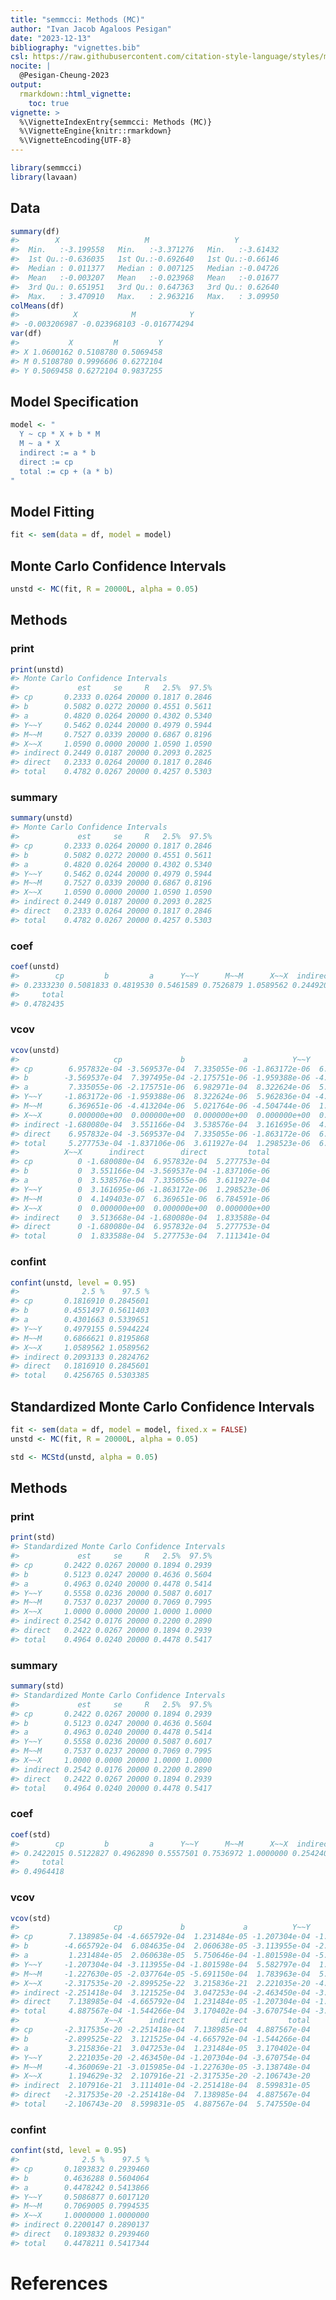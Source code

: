 ```yaml
---
title: "semmcci: Methods (MC)"
author: "Ivan Jacob Agaloos Pesigan"
date: "2023-12-13"
bibliography: "vignettes.bib"
csl: https://raw.githubusercontent.com/citation-style-language/styles/master/apa.csl
nocite: |
  @Pesigan-Cheung-2023
output:
  rmarkdown::html_vignette:
    toc: true
vignette: >
  %\VignetteIndexEntry{semmcci: Methods (MC)}
  %\VignetteEngine{knitr::rmarkdown}
  %\VignetteEncoding{UTF-8}
---
```


<!-- vignettes/methods-mc.Rmd is generated from .setup/vignettes/methods-mc.Rmd.orig. Please edit that file -->






```r
library(semmcci)
library(lavaan)
```

## Data




```r
summary(df)
#>        X                   M                   Y           
#>  Min.   :-3.199558   Min.   :-3.371276   Min.   :-3.61432  
#>  1st Qu.:-0.636035   1st Qu.:-0.692640   1st Qu.:-0.66146  
#>  Median : 0.011377   Median : 0.007125   Median :-0.04726  
#>  Mean   :-0.003207   Mean   :-0.023968   Mean   :-0.01677  
#>  3rd Qu.: 0.651951   3rd Qu.: 0.647363   3rd Qu.: 0.62640  
#>  Max.   : 3.470910   Max.   : 2.963216   Max.   : 3.09950
colMeans(df)
#>            X            M            Y 
#> -0.003206987 -0.023968103 -0.016774294
var(df)
#>           X         M         Y
#> X 1.0600162 0.5108780 0.5069458
#> M 0.5108780 0.9996606 0.6272104
#> Y 0.5069458 0.6272104 0.9837255
```

## Model Specification


```r
model <- "
  Y ~ cp * X + b * M
  M ~ a * X
  indirect := a * b
  direct := cp
  total := cp + (a * b)
"
```

## Model Fitting


```r
fit <- sem(data = df, model = model)
```

## Monte Carlo Confidence Intervals


```r
unstd <- MC(fit, R = 20000L, alpha = 0.05)
```

## Methods

### print


```r
print(unstd)
#> Monte Carlo Confidence Intervals
#>             est     se     R   2.5%  97.5%
#> cp       0.2333 0.0264 20000 0.1817 0.2846
#> b        0.5082 0.0272 20000 0.4551 0.5611
#> a        0.4820 0.0264 20000 0.4302 0.5340
#> Y~~Y     0.5462 0.0244 20000 0.4979 0.5944
#> M~~M     0.7527 0.0339 20000 0.6867 0.8196
#> X~~X     1.0590 0.0000 20000 1.0590 1.0590
#> indirect 0.2449 0.0187 20000 0.2093 0.2825
#> direct   0.2333 0.0264 20000 0.1817 0.2846
#> total    0.4782 0.0267 20000 0.4257 0.5303
```

### summary


```r
summary(unstd)
#> Monte Carlo Confidence Intervals
#>             est     se     R   2.5%  97.5%
#> cp       0.2333 0.0264 20000 0.1817 0.2846
#> b        0.5082 0.0272 20000 0.4551 0.5611
#> a        0.4820 0.0264 20000 0.4302 0.5340
#> Y~~Y     0.5462 0.0244 20000 0.4979 0.5944
#> M~~M     0.7527 0.0339 20000 0.6867 0.8196
#> X~~X     1.0590 0.0000 20000 1.0590 1.0590
#> indirect 0.2449 0.0187 20000 0.2093 0.2825
#> direct   0.2333 0.0264 20000 0.1817 0.2846
#> total    0.4782 0.0267 20000 0.4257 0.5303
```

### coef


```r
coef(unstd)
#>        cp         b         a      Y~~Y      M~~M      X~~X  indirect    direct 
#> 0.2333230 0.5081833 0.4819530 0.5461589 0.7526879 1.0589562 0.2449205 0.2333230 
#>     total 
#> 0.4782435
```

### vcov


```r
vcov(unstd)
#>                     cp             b             a          Y~~Y          M~~M
#> cp        6.957832e-04 -3.569537e-04  7.335055e-06 -1.863172e-06  6.369651e-06
#> b        -3.569537e-04  7.397495e-04 -2.175751e-06 -1.959388e-06 -4.413204e-06
#> a         7.335055e-06 -2.175751e-06  6.982971e-04  8.322624e-06  5.021764e-06
#> Y~~Y     -1.863172e-06 -1.959388e-06  8.322624e-06  5.962836e-04 -4.504744e-06
#> M~~M      6.369651e-06 -4.413204e-06  5.021764e-06 -4.504744e-06  1.148370e-03
#> X~~X      0.000000e+00  0.000000e+00  0.000000e+00  0.000000e+00  0.000000e+00
#> indirect -1.680080e-04  3.551166e-04  3.538576e-04  3.161695e-06  4.149403e-07
#> direct    6.957832e-04 -3.569537e-04  7.335055e-06 -1.863172e-06  6.369651e-06
#> total     5.277753e-04 -1.837106e-06  3.611927e-04  1.298523e-06  6.784591e-06
#>          X~~X      indirect        direct         total
#> cp          0 -1.680080e-04  6.957832e-04  5.277753e-04
#> b           0  3.551166e-04 -3.569537e-04 -1.837106e-06
#> a           0  3.538576e-04  7.335055e-06  3.611927e-04
#> Y~~Y        0  3.161695e-06 -1.863172e-06  1.298523e-06
#> M~~M        0  4.149403e-07  6.369651e-06  6.784591e-06
#> X~~X        0  0.000000e+00  0.000000e+00  0.000000e+00
#> indirect    0  3.513668e-04 -1.680080e-04  1.833588e-04
#> direct      0 -1.680080e-04  6.957832e-04  5.277753e-04
#> total       0  1.833588e-04  5.277753e-04  7.111341e-04
```

### confint


```r
confint(unstd, level = 0.95)
#>              2.5 %    97.5 %
#> cp       0.1816910 0.2845601
#> b        0.4551497 0.5611403
#> a        0.4301663 0.5339651
#> Y~~Y     0.4979155 0.5944224
#> M~~M     0.6866621 0.8195868
#> X~~X     1.0589562 1.0589562
#> indirect 0.2093133 0.2824762
#> direct   0.1816910 0.2845601
#> total    0.4256765 0.5303385
```

## Standardized Monte Carlo Confidence Intervals


```r
fit <- sem(data = df, model = model, fixed.x = FALSE)
unstd <- MC(fit, R = 20000L, alpha = 0.05)
```


```r
std <- MCStd(unstd, alpha = 0.05)
```

## Methods

### print


```r
print(std)
#> Standardized Monte Carlo Confidence Intervals
#>             est     se     R   2.5%  97.5%
#> cp       0.2422 0.0267 20000 0.1894 0.2939
#> b        0.5123 0.0247 20000 0.4636 0.5604
#> a        0.4963 0.0240 20000 0.4478 0.5414
#> Y~~Y     0.5558 0.0236 20000 0.5087 0.6017
#> M~~M     0.7537 0.0237 20000 0.7069 0.7995
#> X~~X     1.0000 0.0000 20000 1.0000 1.0000
#> indirect 0.2542 0.0176 20000 0.2200 0.2890
#> direct   0.2422 0.0267 20000 0.1894 0.2939
#> total    0.4964 0.0240 20000 0.4478 0.5417
```

### summary


```r
summary(std)
#> Standardized Monte Carlo Confidence Intervals
#>             est     se     R   2.5%  97.5%
#> cp       0.2422 0.0267 20000 0.1894 0.2939
#> b        0.5123 0.0247 20000 0.4636 0.5604
#> a        0.4963 0.0240 20000 0.4478 0.5414
#> Y~~Y     0.5558 0.0236 20000 0.5087 0.6017
#> M~~M     0.7537 0.0237 20000 0.7069 0.7995
#> X~~X     1.0000 0.0000 20000 1.0000 1.0000
#> indirect 0.2542 0.0176 20000 0.2200 0.2890
#> direct   0.2422 0.0267 20000 0.1894 0.2939
#> total    0.4964 0.0240 20000 0.4478 0.5417
```

### coef


```r
coef(std)
#>        cp         b         a      Y~~Y      M~~M      X~~X  indirect    direct 
#> 0.2422015 0.5122827 0.4962890 0.5557501 0.7536972 1.0000000 0.2542403 0.2422015 
#>     total 
#> 0.4964418
```

### vcov


```r
vcov(std)
#>                     cp             b             a          Y~~Y          M~~M
#> cp        7.138985e-04 -4.665792e-04  1.231484e-05 -1.207304e-04 -1.227630e-05
#> b        -4.665792e-04  6.084635e-04  2.060638e-05 -3.113955e-04 -2.037764e-05
#> a         1.231484e-05  2.060638e-05  5.750646e-04 -1.801598e-04 -5.691150e-04
#> Y~~Y     -1.207304e-04 -3.113955e-04 -1.801598e-04  5.582797e-04  1.783963e-04
#> M~~M     -1.227630e-05 -2.037764e-05 -5.691150e-04  1.783963e-04  5.638824e-04
#> X~~X     -2.317535e-20 -2.899525e-22  3.215836e-21  2.221035e-20 -4.360069e-21
#> indirect -2.251418e-04  3.121525e-04  3.047253e-04 -2.463450e-04 -3.015985e-04
#> direct    7.138985e-04 -4.665792e-04  1.231484e-05 -1.207304e-04 -1.227630e-05
#> total     4.887567e-04 -1.544266e-04  3.170402e-04 -3.670754e-04 -3.138748e-04
#>                   X~~X      indirect        direct         total
#> cp       -2.317535e-20 -2.251418e-04  7.138985e-04  4.887567e-04
#> b        -2.899525e-22  3.121525e-04 -4.665792e-04 -1.544266e-04
#> a         3.215836e-21  3.047253e-04  1.231484e-05  3.170402e-04
#> Y~~Y      2.221035e-20 -2.463450e-04 -1.207304e-04 -3.670754e-04
#> M~~M     -4.360069e-21 -3.015985e-04 -1.227630e-05 -3.138748e-04
#> X~~X      1.194629e-32  2.107916e-21 -2.317535e-20 -2.106743e-20
#> indirect  2.107916e-21  3.111401e-04 -2.251418e-04  8.599831e-05
#> direct   -2.317535e-20 -2.251418e-04  7.138985e-04  4.887567e-04
#> total    -2.106743e-20  8.599831e-05  4.887567e-04  5.747550e-04
```

### confint


```r
confint(std, level = 0.95)
#>              2.5 %    97.5 %
#> cp       0.1893832 0.2939460
#> b        0.4636288 0.5604064
#> a        0.4478242 0.5413866
#> Y~~Y     0.5086877 0.6017120
#> M~~M     0.7069005 0.7994535
#> X~~X     1.0000000 1.0000000
#> indirect 0.2200147 0.2890137
#> direct   0.1893832 0.2939460
#> total    0.4478211 0.5417344
```

# References
